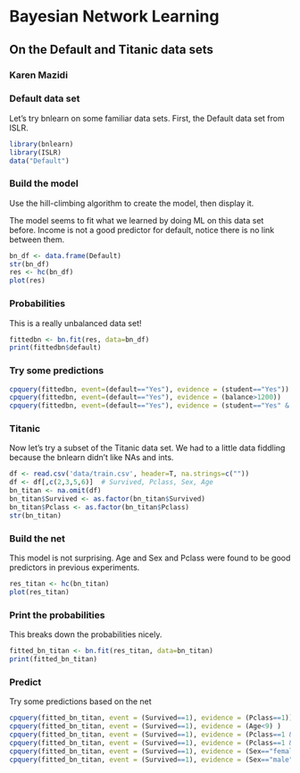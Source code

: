 # Bayesian Network Learning
## On the Default and Titanic data sets
### Karen Mazidi

### Default data set

Let's try bnlearn on some familiar data sets. First, the Default data set from ISLR. 

```{r}
library(bnlearn)
library(ISLR)
data("Default")
```

### Build the model

Use the hill-climbing algorithm to create the model, then display it. 

The model seems to fit what we learned by doing ML on this data set before. Income is not a good predictor for default, notice there is no link between them.


```{r}
bn_df <- data.frame(Default)
str(bn_df)
res <- hc(bn_df)
plot(res)
```


### Probabilities

This is a really unbalanced data set!

```{r}
fittedbn <- bn.fit(res, data=bn_df)
print(fittedbn$default)
```


### Try some predictions

```{r}
cpquery(fittedbn, event=(default=="Yes"), evidence = (student=="Yes"))
cpquery(fittedbn, event=(default=="Yes"), evidence = (balance>1200))
cpquery(fittedbn, event=(default=="Yes"), evidence = (student=="Yes" & balance>1200))
```

### Titanic

Now let's try a subset of the Titanic data set. We had to a little data fiddling because the bnlearn didn't like NAs and ints. 


```{r}
df <- read.csv('data/train.csv', header=T, na.strings=c(""))
df <- df[,c(2,3,5,6)]  # Survived, Pclass, Sex, Age
bn_titan <- na.omit(df)
bn_titan$Survived <- as.factor(bn_titan$Survived)
bn_titan$Pclass <- as.factor(bn_titan$Pclass)
str(bn_titan)


```


### Build the net

This model is not surprising. Age and Sex and Pclass were found to be good predictors in previous experiments.

```{r}
res_titan <- hc(bn_titan)
plot(res_titan)
```

### Print the probabilities

This breaks down the probabilities nicely.


```{r}
fitted_bn_titan <- bn.fit(res_titan, data=bn_titan)
print(fitted_bn_titan)
```


### Predict

Try some predictions based on the net

```{r}
cpquery(fitted_bn_titan, event = (Survived==1), evidence = (Pclass==1))
cpquery(fitted_bn_titan, event = (Survived==1), evidence = (Age<9) )
cpquery(fitted_bn_titan, event = (Survived==1), evidence = (Pclass==1 & Age<=9) )
cpquery(fitted_bn_titan, event = (Survived==1), evidence = (Pclass==1 & Age>9) )
cpquery(fitted_bn_titan, event = (Survived==1), evidence = (Sex=="female") )
cpquery(fitted_bn_titan, event = (Survived==1), evidence = (Sex=="male" & Age>21) )
```


